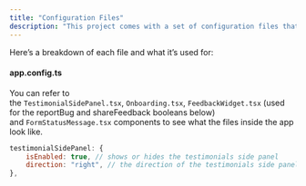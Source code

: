 ```yaml
---
title: "Configuration Files"
description: "This project comes with a set of configuration files that are used to configure things such as onboarding, emails, etc."
---
```


Here’s a breakdown of each file and what it’s used for:

#### app.config.ts

You can refer to the `TestimonialSidePanel.tsx`, `Onboarding.tsx`, `FeedbackWidget.tsx` (used for the reportBug and shareFeedback booleans below) and `FormStatusMessage.tsx` components to see what the files inside the app look like.

```javascript
testimonialSidePanel: {
    isEnabled: true, // shows or hides the testimonials side panel
    direction: "right", // the direction of the testimonials side panel
},
```